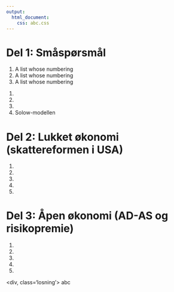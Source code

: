 ```yaml
---
output:
  html_document:
    css: abc.css
---
```


# Del 1: Småspørsmål
(@) A list whose numbering
(@) A list whose numbering
(@) A list whose numbering
1.
1.
1.
1. Solow-modellen

# Del 2: Lukket økonomi (skattereformen i USA)
1.
1.
1.
1.
1.

# Del 3: Åpen økonomi (AD-AS og risikopremie)
1.
1.
1.
1.
1.


<div, class='losning'> abc  </div>
